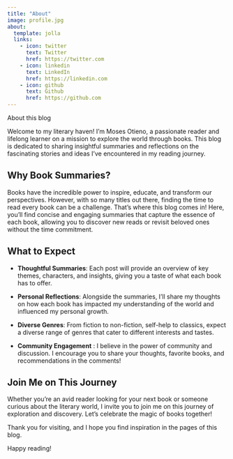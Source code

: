 ```yaml
---
title: "About"
image: profile.jpg
about:
  template: jolla
  links:
    - icon: twitter
      text: Twitter
      href: https://twitter.com
    - icon: linkedin
      text: LinkedIn
      href: https://linkedin.com
    - icon: github
      text: Github
      href: https://github.com
---
```


About this blog

Welcome to my literary haven! I'm Moses Otieno, a passionate reader and lifelong learner on a mission to explore the world through books. This blog is dedicated to sharing insightful summaries and reflections on the fascinating stories and ideas I've encountered in my reading journey.

## Why Book Summaries?

Books have the incredible power to inspire, educate, and transform our perspectives. However, with so many titles out there, finding the time to read every book can be a challenge. That's where this blog comes in! Here, you'll find concise and engaging summaries that capture the essence of each book, allowing you to discover new reads or revisit beloved ones without the time commitment.

## What to Expect

-   **Thoughtful Summaries**: Each post will provide an overview of key themes, characters, and insights, giving you a taste of what each book has to offer.

-   **Personal Reflections**: Alongside the summaries, I'll share my thoughts on how each book has impacted my understanding of the world and influenced my personal growth.

-   **Diverse Genres**: From fiction to non-fiction, self-help to classics, expect a diverse range of genres that cater to different interests and tastes.

-   **Community Engagement** : I believe in the power of community and discussion. I encourage you to share your thoughts, favorite books, and recommendations in the comments!

## Join Me on This Journey

Whether you're an avid reader looking for your next book or someone curious about the literary world, I invite you to join me on this journey of exploration and discovery. Let's celebrate the magic of books together!

Thank you for visiting, and I hope you find inspiration in the pages of this blog.

Happy reading!
